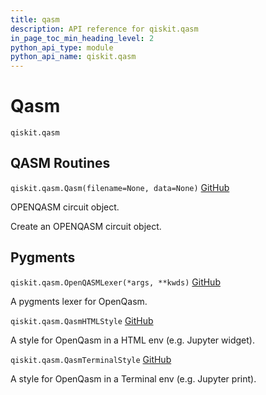 ```yaml
---
title: qasm
description: API reference for qiskit.qasm
in_page_toc_min_heading_level: 2
python_api_type: module
python_api_name: qiskit.qasm
---
```


<span id="module-qiskit.qasm" />

<span id="qiskit-qasm" />

<span id="qasm-qiskit-qasm" />

# Qasm

<span id="module-qiskit.qasm" />

`qiskit.qasm`

## QASM Routines

<span id="qiskit.qasm.Qasm" />

`qiskit.qasm.Qasm(filename=None, data=None)` [GitHub](https://github.com/qiskit/qiskit/tree/stable/0.45/qiskit/qasm/qasm.py "view source code")

OPENQASM circuit object.

Create an OPENQASM circuit object.

## Pygments

<span id="qiskit.qasm.OpenQASMLexer" />

`qiskit.qasm.OpenQASMLexer(*args, **kwds)` [GitHub](https://github.com/qiskit/qiskit/tree/stable/0.45/qiskit/qasm/pygments/lexer.py "view source code")

A pygments lexer for OpenQasm.

<span id="qiskit.qasm.QasmHTMLStyle" />

`qiskit.qasm.QasmHTMLStyle` [GitHub](https://github.com/qiskit/qiskit/tree/stable/0.45/qiskit/qasm/pygments/lexer.py "view source code")

A style for OpenQasm in a HTML env (e.g. Jupyter widget).

<span id="qiskit.qasm.QasmTerminalStyle" />

`qiskit.qasm.QasmTerminalStyle` [GitHub](https://github.com/qiskit/qiskit/tree/stable/0.45/qiskit/qasm/pygments/lexer.py "view source code")

A style for OpenQasm in a Terminal env (e.g. Jupyter print).

